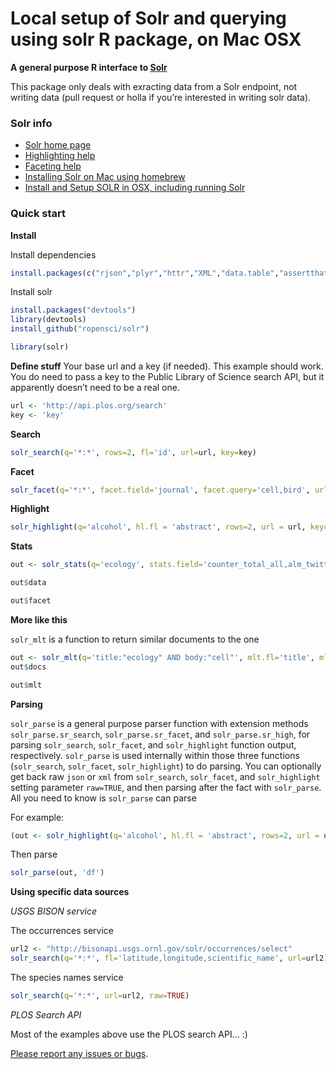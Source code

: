 <!--
%\VignetteEngine{knitr::knitr}
%\VignetteIndexEntry{Solr vignette}
-->

Local setup of Solr and querying using solr R package, on Mac OSX
======

**A general purpose R interface to [Solr](http://lucene.apache.org/solr/)**

This package only deals with exracting data from a Solr endpoint, not writing data (pull request or holla if you're interested in writing solr data).

### Solr info

+ [Solr home page](http://lucene.apache.org/solr/)
+ [Highlighting help](http://wiki.apache.org/solr/HighlightingParameters)
+ [Faceting help](http://wiki.apache.org/solr/SimpleFacetParameters)
+ [Installing Solr on Mac using homebrew](http://ramlev.dk/blog/2012/06/02/install-apache-solr-on-your-mac/)
+ [Install and Setup SOLR in OSX, including running Solr](http://risnandar.wordpress.com/2013/09/08/how-to-install-and-setup-apache-lucene-solr-in-osx/)

### Quick start

**Install**

Install dependencies

```r
install.packages(c("rjson","plyr","httr","XML","data.table","assertthat"))
```

Install solr

```r
install.packages("devtools")
library(devtools)
install_github("ropensci/solr")
```

```r
library(solr)
```

**Define stuff** Your base url and a key (if needed). This example should work. You do need to pass a key to the Public Library of Science search API, but it apparently doesn't need to be a real one.

```r
url <- 'http://api.plos.org/search'
key <- 'key'
```

**Search**

```r
solr_search(q='*:*', rows=2, fl='id', url=url, key=key)
```

**Facet**

```r
solr_facet(q='*:*', facet.field='journal', facet.query='cell,bird', url=url, key=key)
```

**Highlight**

```r
solr_highlight(q='alcohol', hl.fl = 'abstract', rows=2, url = url, key=key)
```

**Stats**

```r
out <- solr_stats(q='ecology', stats.field='counter_total_all,alm_twitterCount', stats.facet='journal,volume', url=url, key=key)
```

```r
out$data
```

```r
out$facet
```

**More like this**

`solr_mlt` is a function to return similar documents to the one 

```r
out <- solr_mlt(q='title:"ecology" AND body:"cell"', mlt.fl='title', mlt.mindf=1, mlt.mintf=1, fl='counter_total_all', rows=5, url=url, key=key)
out$docs
```

```r
out$mlt
```

**Parsing**

`solr_parse` is a general purpose parser function with extension methods `solr_parse.sr_search`, `solr_parse.sr_facet`, and `solr_parse.sr_high`, for parsing `solr_search`, `solr_facet`, and `solr_highlight` function output, respectively. `solr_parse` is used internally within those three functions (`solr_search`, `solr_facet`, `solr_highlight`) to do parsing. You can optionally get back raw `json` or `xml` from `solr_search`, `solr_facet`, and `solr_highlight` setting parameter `raw=TRUE`, and then parsing after the fact with `solr_parse`. All you need to know is `solr_parse` can parse 

For example:

```r
(out <- solr_highlight(q='alcohol', hl.fl = 'abstract', rows=2, url = url, key=key, raw=TRUE))
```

Then parse

```r
solr_parse(out, 'df')
```

**Using specific data sources**

*USGS BISON service*

The occurrences service

```r
url2 <- "http://bisonapi.usgs.ornl.gov/solr/occurrences/select"
solr_search(q='*:*', fl='latitude,longitude,scientific_name', url=url2)
```

The species names service

```r
solr_search(q='*:*', url=url2, raw=TRUE)
```

*PLOS Search API*

Most of the examples above use the PLOS search API... :)


[Please report any issues or bugs](https://github.com/ropensci/solr/issues).